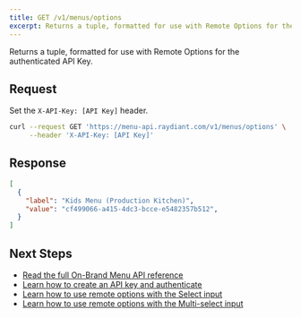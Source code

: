 ```yaml
---
title: GET /v1/menus/options
excerpt: Returns a tuple, formatted for use with Remote Options for the authenticated API Key.
---
```


Returns a tuple, formatted for use with Remote Options for the authenticated API Key.

## Request

Set the `X-API-Key: [API Key]` header.

```bash
curl --request GET 'https://menu-api.raydiant.com/v1/menus/options' \
     --header 'X-API-Key: [API Key]'
```

## Response

```json
[
  {
    "label": "Kids Menu (Production Kitchen)",
    "value": "cf499066-a415-4dc3-bcce-e5482357b512",
  }
]
```

## Next Steps

- [Read the full On-Brand Menu API reference](/docs/on-brand-menu-api/reference)
- [Learn how to create an API key and authenticate](/docs/on-brand-menu-api/api-keys)
- [Learn how to use remote options with the Select input](/docs/inputs/select#remote-options)
- [Learn how to use remote options with the Multi-select input](/docs/inputs/multi-select#remote-options)
